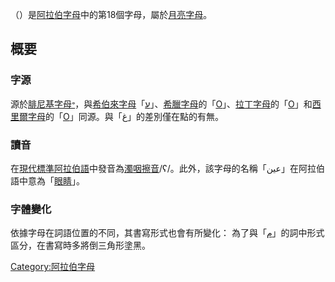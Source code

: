 {{阿拉伯字母}}
{{Arabic-script sidebar|Persian}}
'''{{rtl-lang|ar|ع}}'''（{{lang-ar|عين}}）是[[阿拉伯字母|阿拉伯字母]]中的第18個字母，屬於[[月亮字母|月亮字母]]。

== 概要 ==

=== 字源 ===
源於[[腓尼基字母|腓尼基字母]]𐤏，與[[希伯來字母|希伯來字母]]「[[ע|ע]]」、[[希臘字母|希臘字母]]的「[[Ο|Ο]]」、[[拉丁字母|拉丁字母]]的「[[O|O]]」和[[西里爾字母|西里爾字母]]的「[[О|О]]」同源。與「[[غ|غ]]」的差別僅在點的有無。

=== 讀音 ===
在[[現代標準阿拉伯語|現代標準阿拉伯語]]中發音為[[濁咽擦音|濁咽擦音]]/ʕ/。此外，該字母的名稱「عين」在阿拉伯語中意為「[[眼睛|眼睛]]」。

=== 字體變化 ===
依據字母在詞語位置的不同，其書寫形式也會有所變化：
{{Arabic alphabet shapes|ع}}
為了與「[[م|م]]」的詞中形式區分，在書寫時多將倒三角形塗黑。
[[Category:阿拉伯字母|Category:阿拉伯字母]]